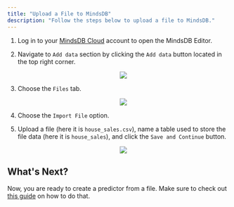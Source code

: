 ```yaml
---
title: "Upload a File to MindsDB"
description: "Follow the steps below to upload a file to MindsDB."
---
```


1. Log in to your [MindsDB Cloud](https://cloud.mindsdb.com/login) account to
   open the MindsDB Editor.
2. Navigate to `Add data` section by clicking the `Add data` button located in
   the top right corner.

   <p align="center">
     <img src="/assets/sql/add-file-to-mindsdb-cloud-3.png" />
   </p>

3. Choose the `Files` tab.

   <p align="center">
     <img src="/assets/sql/add-file-to-mindsdb-cloud.png" />
   </p>

4. Choose the `Import File` option.
5. Upload a file (here it is `house_sales.csv`), name a table used to store the
   file data (here it is `house_sales`), and click the `Save and Continue`
   button.

   <p align="center">
     <img src="/assets/sql/add-file-to-mindsdb-cloud-2.png" />
   </p>

## What's Next?

Now, you are ready to create a predictor from a file. Make sure to check out
[this guide](https://docs.mindsdb.com/sql/create/predictor/#create-predictor-from-file)
on how to do that.
